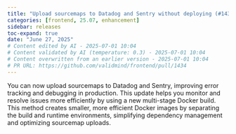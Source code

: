 ```yaml
---
title: "Upload sourcemaps to Datadog and Sentry without deploying (#1434)"
categories: [frontend, 25.07, enhancement]
sidebar: releases
toc-expand: true
date: "June 27, 2025"
# Content edited by AI - 2025-07-01 10:04
# Content validated by AI (temperature: 0.3) - 2025-07-01 10:04
# Content overwritten from an earlier version - 2025-07-01 10:04
# PR URL: https://github.com/validmind/frontend/pull/1434
---
```


You can now upload sourcemaps to Datadog and Sentry, improving error tracking and debugging in production. This update helps you monitor and resolve issues more efficiently by using a new multi-stage Docker build. This method creates smaller, more efficient Docker images by separating the build and runtime environments, simplifying dependency management and optimizing sourcemap uploads.
